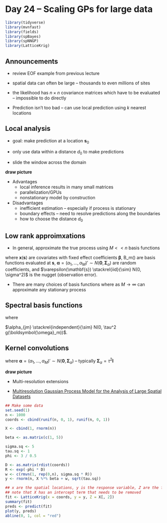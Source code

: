 \newcommand*\Laplace{\mathop{}\!\mathbin\bigtriangleup}

# Day 24 -- Scaling GPs for large data

```r
library(tidyverse)
library(mvnfast)
library(fields)
library(spBayes)
library(spNNGP)
library(LatticeKrig)
```

## Announcements

- review EOF example from previous lecture


- spatial data can often be large -- thousands to even millions of sites

- the likelihood has $n \times n$ covariance matrices which have to be evaluated -- impossible to do directly

- Prediction isn't too bad -- can use local prediction using $k$ nearest locations

## Local analysis

- goal: make prediction at a location $\mathbf{s}_0$

- only use data within a distance $d_0$ to make predictions

- slide the window across the domain

**draw picture**

- Advantages
    - local inference results in many small matrices
    - parallelization/GPUs
    - nonstationary model by construction
    
- Disadvantages
    - inefficient estimation -- especially if process is stationary
    - boundary effects -- need to resolve predictions along the boundaries
    - how to choose the distance $d_0$
    
## Low rank approimxations

- In general, approximate the true process using $M <  < n$  basis functions

\begin{align*}
y(\mathbf{s}) & = \mathbf{X}(\mathbf{s}) \boldsymbol{\beta} + \sum_{m=1}^M B_m(\mathbf{s}) \alpha_m + \varepsilon(\mathbf{s})
\end{align*}

where $\mathbf{x}(\mathbf{s})$ are covariates with fixed effect coefficients $\boldsymbol{\beta}$, B_m(\mathbf{s}) are basis functions evaluated at $\mathbf{s}$, $\boldsymbol{\alpha} = (\alpha_1, \ldots, \alpha_M)' \sim N(\mathbf{0}, \boldsymbol{\Sigma}_\alpha)$ are random coefficients, and $\varepsilon(\mathbf{s}) \stackrel{iid}{\sim} N(0, \sigma^2)$ is the nugget (observation error).

- There are many choices of basis functions where as $M \rightarrow \infty$ can approximate any stationary process

## Spectral basis functions

\begin{align*}
y(\mathbf{s}) & = \mathbf{X}(\mathbf{s}) \boldsymbol{\beta} + \sum_{m=1}^{M/2} sin(\boldsymbol{\omega}_m' \mathbf{s}) \alpha_{1m} + \sum_{m=1}^{M/2} cos(\boldsymbol{\omega}_m' \mathbf{s}) \alpha_{2m} + \varepsilon(\mathbf{s})
\end{align*}

where 

$\alpha_{jm} \stackrel{independent}{\sim} N(0, \tau^2 g(\boldsymbol{\omega}_m))$.

## Kernel convolutions

\begin{align*}
y(\mathbf{s}) & = \mathbf{X}(\mathbf{s}) \boldsymbol{\beta} + \sum_{m=1}^M K(\mathbf{s}, \boldsymbol{\kappa}_m) \alpha_m + \varepsilon(\mathbf{s})
\end{align*}

where $\boldsymbol{\alpha} = (\alpha_1, \ldots, \alpha_M)' \sim N(\mathbf{0}, \boldsymbol{\Sigma}_\alpha)$ -- typically $\boldsymbol{\Sigma}_\alpha = \tau^2 \mathbf{I}$

**draw picture**

- Multi-resolution extensions 

\begin{align*}
y(\mathbf{s}) & = \mathbf{X}(\mathbf{s}) \boldsymbol{\beta} + \sum_{\ell=1}^L \sum_{m=1}^M K(\mathbf{s}, \boldsymbol{\kappa}_{\ell m}) \alpha_{\ell m} + \varepsilon(\mathbf{s})
\end{align*}

- [Multiresolution Gaussian Process Model for the Analysis of Large Spatial Datasets](https://www.tandfonline.com/doi/pdf/10.1080/10618600.2014.914946)

```r
## Make some data
set.seed(1)
n <- 1000
coords <- cbind(runif(n, 0, 1), runif(n, 0, 1))

X <- cbind(1, rnorm(n))

beta <- as.matrix(c(1, 5))

sigma.sq <- 5
tau.sq <- 1
phi <- 3 / 0.5

D <- as.matrix(rdist(coords))
R <- exp(-phi * D)
w <- c(rmvn(1, rep(0,n), sigma.sq * R))
y <- rnorm(n, X %*% beta + w, sqrt(tau.sq))

## x are the spatial locations, y is the response variable, Z are the fixed effects
## note that X has an intercept term that needs to be removed
fit <- LatticeKrig(x = coords, y = y, Z = X[, 2])
summary(fit)
preds <- predict(fit)
plot(y, preds)
abline(0, 1, col = "red")
```

